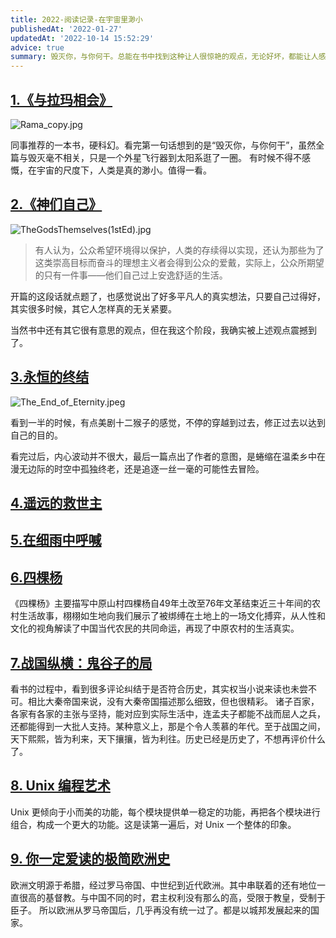 ```yaml
---
title: 2022-阅读记录-在宇宙里渺小
publishedAt: '2022-01-27'
updatedAt: '2022-10-14 15:52:29'
advice: true
summary: 毁灭你，与你何干。总能在书中找到这种让人很惊艳的观点，无论好坏，都能让人感到真实。在如今这个无法言说的社会里，仿佛只有在书中才能窥见一点真实。
---
```


## [1.《与拉玛相会》](https://zh.wikipedia.org/wiki/%E8%88%87%E6%8B%89%E7%91%AA%E7%9B%B8%E6%9C%83)

![Rama_copy.jpg](https://zackdkblog.oss-cn-beijing.aliyuncs.com/Rama_copy.jpg)

同事推荐的一本书，硬科幻。看完第一句话想到的是“毁灭你，与你何干”，虽然全篇与毁灭毫不相关，只是一个外星飞行器到太阳系逛了一圈。
有时候不得不感慨，在宇宙的尺度下，人类是真的渺小。值得一看。

## [2.《神们自己》](https://book.douban.com/subject/26264967/)

![TheGodsThemselves(1stEd).jpg](<https://zackdkblog.oss-cn-beijing.aliyuncs.com/TheGodsThemselves(1stEd).jpg>)

> 有人认为，公众希望环境得以保护，人类的存续得以实现，还认为那些为了这类崇高目标而奋斗的理想主义者会得到公众的爱戴，实际上，公众所期望的只有一件事——他们自己过上安逸舒适的生活。

开篇的这段话就点题了，也感觉说出了好多平凡人的真实想法，只要自己过得好，其实很多时候，其它人怎样真的无关紧要。

当然书中还有其它很有意思的观点，但在我这个阶段，我确实被上述观点震撼到了。

## [3.永恒的终结](https://book.douban.com/subject/25829693/)

![The_End_of_Eternity.jpeg](https://zackdkblog.oss-cn-beijing.aliyuncs.com/The_End_of_Eternity.jpeg)

看到一半的时候，有点美剧十二猴子的感觉，不停的穿越到过去，修正过去以达到自己的目的。

看完过后，内心波动并不很大，最后一篇点出了作者的意图，是蜷缩在温柔乡中在漫无边际的时空中孤独终老，还是追逐一丝一毫的可能性去冒险。


## [4.遥远的救世主](https://book.douban.com/subject/1322455/)


## [5.在细雨中呼喊](https://book.douban.com/subject/20421947/)

## [6.四棵杨](https://book.douban.com/subject/4709550/)
《四棵杨》主要描写中原山村四棵杨自49年土改至76年文革结束近三十年间的农村生活故事，栩栩如生地向我们展示了被绑缚在土地上的一场文化搏弈，从人性和文化的视角解读了中国当代农民的共同命运，再现了中原农村的生活真实。


## [7.战国纵横：鬼谷子的局](https://book.douban.com/subject/10807797/)

看书的过程中，看到很多评论纠结于是否符合历史，其实权当小说来读也未尝不可。相比大秦帝国来说，没有大秦帝国描述那么细致，但也很精彩。
诸子百家，各家有各家的主张与坚持，能对应到实际生活中，连孟夫子都能不战而屈人之兵，还都能得到一大批人支持。某种意义上，那是个令人羡慕的年代。至于战国之间，天下熙熙，皆为利来，天下攘攘，皆为利往。历史已经是历史了，不想再评价什么了。

## [8. Unix 编程艺术](https://zackdkblog.oss-cn-beijing.aliyuncs.com/books/unix%E7%BC%96%E7%A8%8B%E8%89%BA%E6%9C%AF.pdf)

Unix 更倾向于小而美的功能，每个模块提供单一稳定的功能，再把各个模块进行组合，构成一个更大的功能。这是读第一遍后，对 Unix 一个整体的印象。

## [9. 你一定爱读的极简欧洲史](https://book.douban.com/subject/5366248/)

欧洲文明源于希腊，经过罗马帝国、中世纪到近代欧洲。其中串联着的还有地位一直很高的基督教。与中国不同的时，君主权利没有那么的高，受限于教皇，受制于臣子。
所以欧洲从罗马帝国后，几乎再没有统一过了。都是以城邦发展起来的国家。
